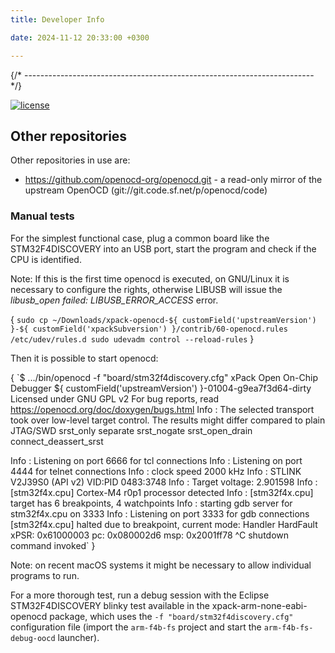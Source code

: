 ```yaml
---
title: Developer Info

date: 2024-11-12 20:33:00 +0300

---
```





{/* ------------------------------------------------------------------------ */}

[![license](https://img.shields.io/github/license/xpack-dev-tools/openocd-xpack)](https://github.com/xpack-dev-tools/openocd-xpack/blob/xpack/LICENSE)

<Prepare/>

## Other repositories

Other repositories in use are:

- https://github.com/openocd-org/openocd.git - a read-only mirror of the
  upstream OpenOCD (git://git.code.sf.net/p/openocd/code)

<Build/>

### Manual tests

For the simplest functional case, plug a common board like the
STM32F4DISCOVERY into an USB port, start the program and check
if the CPU is identified.

Note: If this is the first time openocd is executed, on GNU/Linux
it is necessary
to configure the rights, otherwise LIBUSB will issue the _libusb_open
failed: LIBUSB_ERROR_ACCESS_ error.

<CodeBlock language="sh"> {
`sudo cp ~/Downloads/xpack-openocd-${ customField('upstreamVersion') }-${ customField('xpackSubversion') }/contrib/60-openocd.rules /etc/udev/rules.d
sudo udevadm control --reload-rules`
} </CodeBlock>

Then it is possible to start openocd:

<CodeBlock language="console"> {
`$ .../bin/openocd -f "board/stm32f4discovery.cfg"
xPack Open On-Chip Debugger ${ customField('upstreamVersion') }-01004-g9ea7f3d64-dirty
Licensed under GNU GPL v2
For bug reports, read
	https://openocd.org/doc/doxygen/bugs.html
Info : The selected transport took over low-level target control. The results might differ compared to plain JTAG/SWD
srst_only separate srst_nogate srst_open_drain connect_deassert_srst

Info : Listening on port 6666 for tcl connections
Info : Listening on port 4444 for telnet connections
Info : clock speed 2000 kHz
Info : STLINK V2J39S0 (API v2) VID:PID 0483:3748
Info : Target voltage: 2.901598
Info : [stm32f4x.cpu] Cortex-M4 r0p1 processor detected
Info : [stm32f4x.cpu] target has 6 breakpoints, 4 watchpoints
Info : starting gdb server for stm32f4x.cpu on 3333
Info : Listening on port 3333 for gdb connections
[stm32f4x.cpu] halted due to breakpoint, current mode: Handler HardFault
xPSR: 0x61000003 pc: 0x080002d6 msp: 0x2001ff78
^C
shutdown command invoked`
} </CodeBlock>

Note: on recent macOS systems it might be necessary to allow individual
programs to run.

For a more thorough test, run a debug session with
the Eclipse STM32F4DISCOVERY blinky test
available in the xpack-arm-none-eabi-openocd package, which uses
the `-f "board/stm32f4discovery.cfg"` configuration file
(import the `arm-f4b-fs` project and start the `arm-f4b-fs-debug-oocd`
launcher).
